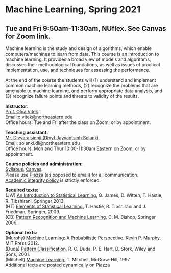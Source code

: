 <h1> Machine Learning, Spring 2021 </h1>
<h2>Tue and Fri 9:50am-11:30am, NUflex. See Canvas for Zoom link.</h2>

Machine learning is the study and design of algorithms, which enable computers/machines to learn from data. This course is an introduction to machine learning. It provides a broad view of models and algorithms, discusses their methodological foundations, as well as issues of practical implementation, use, and techniques for assessing the performance. 

At the end of the course the students will (1) understand and implement common machine learning methods, (2) recognize the problems that are amenable to machine learning, and perform appropriate data analysis, and (3) recognize failure points and threats to validity of the results.

<p><strong>Instructor:</strong></br>
[Prof. Olga Vitek](http://olga-vitek-lab.ccis.northeastern.edu/).</br> Email:o.vitek@northeastern.edu</br> 
Office hours: Tue and Fri after the class on Zoom, or by appointment.</p>

<p><strong>Teaching assistant:</strong></br>
[Mr. Divyarajsinhji (Divy) Jayvantsinh Solanki](https://www.linkedin.com/in/sicheng-hao-0a9481b2/).</br> Email: solanki.di@northeastern.edu</br> 
Office hours: Mon and Thur 10:00-11:30am Eastern on Zoom, or by appointment.

<p><strong>Course policies and administration:</strong></br> [Syllabus](S21/CS6140_S21_syllabus.pdf), [Canvas](https://canvas.northeastern.edu).</br> 
Please use [Piazza](http://piazza.com/northeastern/spring2021/cs614002) (as opposed to email) for all communication.</br>
[Academic integrity policy](http://www.northeastern.edu/osccr/academic-integrity-policy/) is strictly enforced.</p> 

<p><strong>Required texts:</strong></br>
(JW) [An Introduction to Statistical Learning.](https://statlearning.com/) G. James, D. Witten, T. Hastie, R. Tibshirani, Springer 2013.</br>
(HT) [Elements of Statistical Learning.](https://web.stanford.edu/~hastie/ElemStatLearn/) T. Hastie, R. Tibshirani and J. Friedman, Springer, 2009.</br>
(CB) [Pattern Recognition and Machine Learning.](https://www.microsoft.com/en-us/research/people/cmbishop/) C. M. Bishop, Springer 2006.</br>

<p><strong>Optional texts:</strong></br>
(Murphy) [Machine Learning: A Probabilistic Perspective.](https://probml.github.io/pml-book/) Kevin P. Murphy, MIT Press 2012.</br>
(Duda) [Pattern Classification.](http://www.wiley.com/WileyCDA/WileyTitle/productCd-0471056693.html) R. O. Duda, P. E. Hart, D. Stork, Wiley and Sons, 2001.</br>
(Mitchell) [Machine Learning.](http://www.cs.cmu.edu/afs/cs.cmu.edu/user/mitchell/ftp/mlbook.html) T. Mitchell, McGraw-Hill, 1997.</br>
Additional texts are posted dynamically on Piazza
</p>

